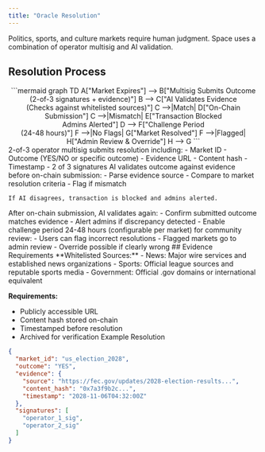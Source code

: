 ```yaml
---
title: "Oracle Resolution"
---
```

Politics, sports, and culture markets require human judgment. Space uses a combination of operator multisig and AI validation.

## Resolution Process
<div align="center">
```mermaid
graph TD
    A["Market Expires"] --> B["Multisig Submits Outcome<br/>(2-of-3 signatures + evidence)"]
    B --> C["AI Validates Evidence<br/>(Checks against whitelisted sources)"]
    C -->|Match| D["On-Chain Submission"]
    C -->|Mismatch| E["Transaction Blocked<br/>Admins Alerted"]
    D --> F["Challenge Period<br/>(24-48 hours)"]
    F -->|No Flags| G["Market Resolved"]
    F -->|Flagged| H["Admin Review & Override"]
    H --> G
```
</div>
<Steps>
  <Step title="Operator Multisig" titleSize="h3">
    2-of-3 operator multisig submits resolution including:
    - Market ID
    - Outcome (YES/NO or specific outcome)
    - Evidence URL
    - Content hash
    - Timestamp
    - 2 of 3 signatures
  </Step>
  <Step title="AI Validation" titleSize="h3">
    AI validates outcome against evidence before on-chain submission:
    - Parse evidence source
    - Compare to market resolution criteria
    - Flag if mismatch

    If AI disagrees, transaction is blocked and admins alerted.
  </Step>
  <Step title="Post-Submission Check" titleSize="h3">
    After on-chain submission, AI validates again:
    - Confirm submitted outcome matches evidence
    - Alert admins if discrepancy detected
    - Enable challenge period
  </Step>
  <Step title="Challenge Period" titleSize="h3">
    24-48 hours (configurable per market) for community review:
    - Users can flag incorrect resolutions
    - Flagged markets go to admin review
    - Override possible if clearly wrong
  </Step>
</Steps>
## Evidence Requirements
**Whitelisted Sources:**
- News: Major wire services and established news organizations
- Sports: Official league sources and reputable sports media
- Government: Official .gov domains or international equivalent

**Requirements:**

- Publicly accessible URL
- Content hash stored on-chain
- Timestamped before resolution
- Archived for verification
Example Resolution
```json
{
  "market_id": "us_election_2028",
  "outcome": "YES",
  "evidence": {
    "source": "https://fec.gov/updates/2028-election-results...",
    "content_hash": "0x7a3f9b2c...",
    "timestamp": "2028-11-06T04:32:00Z"
  },
  "signatures": [
    "operator_1_sig",
    "operator_2_sig"
  ]
}
```
